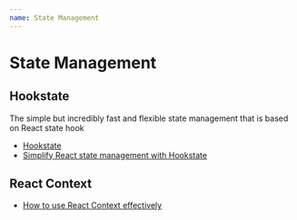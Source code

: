 ```yaml
---
name: State Management
---
```


# State Management

## Hookstate

The simple but incredibly fast and flexible state management that is based on React state hook

- [Hookstate](https://hookstate.js.org)
- [Simplify React state management with Hookstate](https://blog.logrocket.com/simplify-react-state-management-with-hookstate/)

## React Context

- [How to use React Context effectively](https://kentcdodds.com/blog/how-to-use-react-context-effectively)
